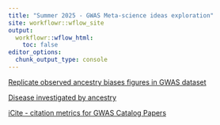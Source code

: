 ```yaml
---
title: "Summer 2025 - GWAS Meta-science ideas exploration"
site: workflowr::wflow_site
output:
  workflowr::wflow_html:
    toc: false
editor_options:
  chunk_output_type: console
---
```


[Replicate observed ancestry biases figures in GWAS dataset](replication_ancestry_bias.html)

[Disease investigated by ancestry](disease_inves_by_ancest.html)

[iCite - citation metrics for GWAS Catalog Papers](icite_rcr.html)
